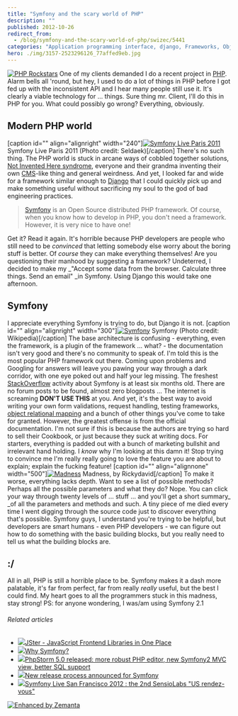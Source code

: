 ```yaml
---
title: "Symfony and the scary world of PHP"
description: ""
published: 2012-10-26
redirect_from:
  - /blog/symfony-and-the-scary-world-of-php/swizec/5441
categories: "Application programming interface, django, Frameworks, Object-relational mapping, Open source, PHP, Symfony, Uncategorized"
hero: ./img/3157-2523296126_77affed9eb.jpg
---
```


[![PHP Rockstars](./img/3157-2523296126_77affed9eb.jpg "PHP Rockstars")](http://www.flickr.com/photos/23889540@N00/2523296126) One of my clients demanded I do a recent project in [PHP](http://www.php.net "PHP"). Alarm bells all 'round, but hey, I used to do a lot of things in PHP before I got fed up with the inconsistent API and I hear many people still use it. It's clearly a viable technology for ... things. Sure thing mr. Client, I'll do this in PHP for you. What could possibly go wrong? Everything, obviously.

## Modern PHP world

\[caption id="" align="alignright" width="240"][![Symfony Live Paris 2011](./img/5221-5602898882_f49d02dac8_m.jpg "Symfony Live Paris 2011")](http://www.flickr.com/photos/28354998@N04/5602898882) Symfony Live Paris 2011 (Photo credit: Seldaek)\[/caption] There's no such thing. The PHP world is stuck in arcane ways of cobbled together solutions, [Not Invented Here syndrome](http://en.wikipedia.org/wiki/Not_Invented_Here "Not Invented Here"), everyone and their grandma inventing their own [CMS](http://en.wikipedia.org/wiki/Content_management_system "Content management system")-like thing and general weirdness. And yet, I looked far and wide for a framework similar enough to [Django](http://www.djangoproject.com "Django (Web framework)") that I could quickly pick up and make something useful without sacrificing my soul to the god of bad engineering practices.

> [Symfony](http://symfony.com/ "Symfony") is an Open Source distributed PHP framework. Of course, when you know how to develop in PHP, you don't need a framework. However, it is very nice to have one!

Get it? Read it again. It's horrible because PHP developers are people who still need to be _convinced_ that letting somebody else worry about the boring stuff is better. Of _course_ they can make everything themselves! Are you questioning their manhood by suggesting a framework? Undeterred, I decided to make my \_"Accept some data from the browser. Calculate three things. Send an email" \_in Symfony. Using Django this would take one afternoon.

## Symfony

I appreciate everything Symfony is trying to do, but Django it is not. \[caption id="" align="alignright" width="300"][![Symfony](http://upload.wikimedia.org/wikipedia/commons/thumb/9/92/Symfony_project.png/300px-Symfony_project.png "Symfony")](http://commons.wikipedia.org/wiki/File:Symfony_project.png) Symfony (Photo credit: Wikipedia)\[/caption] The base architecture is confusing - everything, even the framework, is a plugin of the framework ... what? - the documentation isn't very good and there's no community to speak of. I'm told this is the most popular PHP framework out there. Coming upon problems and Googling for answers will leave you pawing your way through a dark corridor, with one eye poked out and half your leg missing. The freshest [StackOverflow](http://stackoverflow.com/ "Stack Overflow") activity about Symfony is at least six months old. There are no forum posts to be found, almost zero blogposts ... The internet is screaming **DON'T USE THIS** at you. And yet, it's the best way to avoid writing your own form validations, request handling, testing frameworks, [object relational mapping](http://en.wikipedia.org/wiki/Object-relational_mapping "Object-relational mapping") and a bunch of other things you've come to take for granted. However, the greatest offense is from the official documentation. I'm not sure if this is because the authors are trying so hard to sell their Cookbook, or just because they suck at writing docs. For starters, everything is padded out with a bunch of marketing bullshit and irrelevant hand holding. I _know_ why I'm looking at this damn it! Stop trying to convince me I'm really really going to love the feature you are about to explain; explain the fucking feature! \[caption id="" align="alignnone" width="500"][![Madness](./img/3252-2719863711_7beb503420.jpg "Madness")](http://www.flickr.com/photos/cuppini/2719863711/) Madness, by Rickydavid\[/caption] To make it worse, everything lacks depth. Want to see a list of possible methods? Perhaps all the possible parameters and what they do? Nope. You can click your way through twenty levels of ... stuff ... and you'll get a short summary\_ \_of all the parameters and methods and such. A tiny piece of me died every time I went digging through the source code just to discover everything that's possible. Symfony guys, I understand you're trying to be helpful, but developers are smart humans - even PHP developers - we can figure out how to do something with the basic building blocks, but you really need to tell us what the building blocks are.

## :/

All in all, PHP is still a horrible place to be. Symfony makes it a dash more palatable, it's far from perfect, far from really _really_ useful, but the best I could find. My heart goes to all the programmers stuck in this madness, stay strong! PS: for anyone wondering, I was/am using Symfony 2.1

###### Related articles

- [![](http://i.zemanta.com/noimg_13_80_80.jpg)](http://www.nixtu.info/2012/10/jster-javascript-frontend-libraries-in.html)[JSter - JavaScript Frontend Libraries in One Place](http://www.nixtu.info/2012/10/jster-javascript-frontend-libraries-in.html)
- [![](http://i.zemanta.com/noimg_84_80_80.jpg)](http://fabien.potencier.org/article/65/why-symfony)[Why Symfony?](http://fabien.potencier.org/article/65/why-symfony)
- [![](http://i.zemanta.com/111578735_80_80.jpg)](http://blog.jetbrains.com/webide/2012/09/phpstorm-5-0-released-more-robust-php-editor-new-symfony2-mvc-view-better-sql-support/)[PhpStorm 5.0 released: more robust PHP editor, new Symfony2 MVC view, better SQL support](http://blog.jetbrains.com/webide/2012/09/phpstorm-5-0-released-more-robust-php-editor-new-symfony2-mvc-view-better-sql-support/)
- [![](http://i.zemanta.com/noimg_89_80_80.jpg)](http://www.h-online.com/open/news/item/New-release-process-announced-for-Symfony-1726061.html)[New release process announced for Symfony](http://www.h-online.com/open/news/item/New-release-process-announced-for-Symfony-1726061.html)
- [![](http://i.zemanta.com/noimg_65_80_80.jpg)](http://www.virtual-strategy.com/2012/09/15/symfony-live-san-francisco-2012-2nd-sensiolabs-us-rendez-vous)[Symfony Live San Francisco 2012 : the 2nd SensioLabs "US rendez-vous"](http://www.virtual-strategy.com/2012/09/15/symfony-live-san-francisco-2012-2nd-sensiolabs-us-rendez-vous)

[![Enhanced by Zemanta](http://img.zemanta.com/zemified_e.png?x-id=339e3e69-df10-4192-8aa3-a2b79e30b218)](http://www.zemanta.com/?px "Enhanced by Zemanta")

